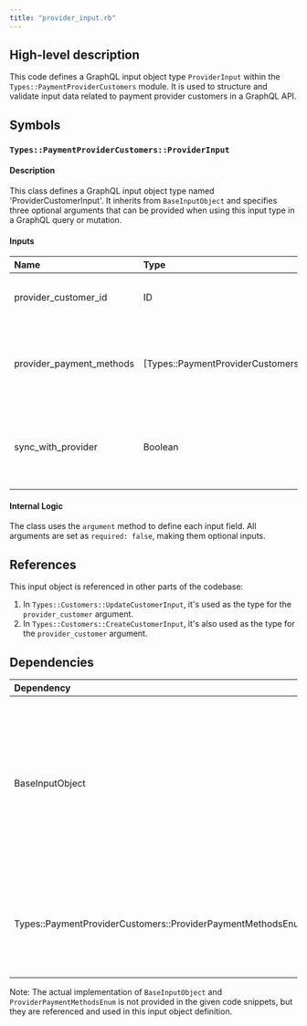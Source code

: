 ```yaml
---
title: "provider_input.rb"
---
```


## High-level description
This code defines a GraphQL input object type `ProviderInput` within the `Types::PaymentProviderCustomers` module. It is used to structure and validate input data related to payment provider customers in a GraphQL API.

## Symbols

### `Types::PaymentProviderCustomers::ProviderInput`
#### Description
This class defines a GraphQL input object type named 'ProviderCustomerInput'. It inherits from `BaseInputObject` and specifies three optional arguments that can be provided when using this input type in a GraphQL query or mutation.

#### Inputs
| Name | Type | Description |
|:-----|:-----|:------------|
| provider_customer_id | ID | An optional identifier for the provider customer |
| provider_payment_methods | [Types::PaymentProviderCustomers::ProviderPaymentMethodsEnum] | An optional array of payment methods supported by the provider |
| sync_with_provider | Boolean | An optional flag to indicate whether to synchronize with the provider |

#### Internal Logic
The class uses the `argument` method to define each input field. All arguments are set as `required: false`, making them optional inputs.

## References
This input object is referenced in other parts of the codebase:
1. In `Types::Customers::UpdateCustomerInput`, it's used as the type for the `provider_customer` argument.
2. In `Types::Customers::CreateCustomerInput`, it's also used as the type for the `provider_customer` argument.

## Dependencies
| Dependency | Purpose |
|:-----------|:--------|
| BaseInputObject | The base class for GraphQL input objects, likely defined in a core GraphQL library or a custom base class |
| Types::PaymentProviderCustomers::ProviderPaymentMethodsEnum | An enum type defining the possible payment methods for the provider |

Note: The actual implementation of `BaseInputObject` and `ProviderPaymentMethodsEnum` is not provided in the given code snippets, but they are referenced and used in this input object definition.